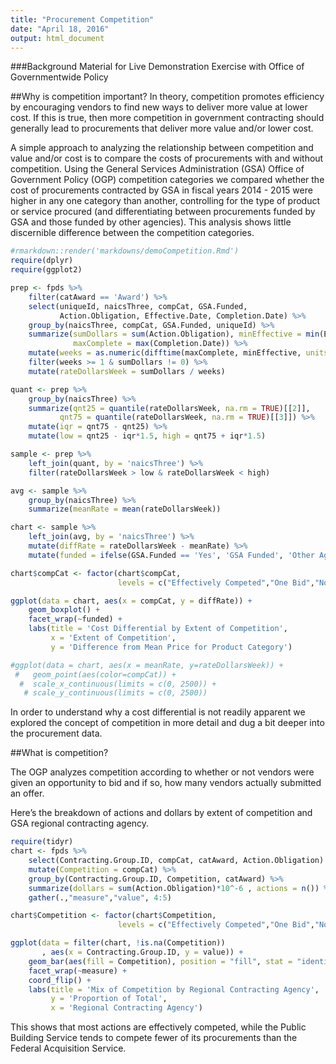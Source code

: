 ```yaml
---
title: "Procurement Competition"
date: "April 18, 2016"
output: html_document
---
```

###Background Material for Live Demonstration Exercise with Office of Governmentwide Policy

##Why is competition important? 
In theory, competition promotes efficiency by encouraging vendors to find new ways to deliver more value at lower cost. If this is true, then more competition in government contracting should generally lead to procurements that deliver more value and/or lower cost. 

A simple approach to analyzing the relationship between competition and value and/or cost is to compare the costs of procurements with and without competition. Using the General Services Administration (GSA) Office of Government Policy (OGP) competition categories we compared whether the cost of procurements contracted by GSA in fiscal years 2014 - 2015 were higher in any one category than another, controlling for the type of product or service procured (and differentiating between procurements funded by GSA and those funded by other agencies). This analysis shows little discernible difference between the competition categories.

```r
#rmarkdown::render('markdowns/demoCompetition.Rmd')
require(dplyr)
require(ggplot2)

prep <- fpds %>%
    filter(catAward == 'Award') %>%
    select(uniqueId, naicsThree, compCat, GSA.Funded,
           Action.Obligation, Effective.Date, Completion.Date) %>%
    group_by(naicsThree, compCat, GSA.Funded, uniqueId) %>%
    summarize(sumDollars = sum(Action.Obligation), minEffective = min(Effective.Date),
              maxComplete = max(Completion.Date)) %>%
    mutate(weeks = as.numeric(difftime(maxComplete, minEffective, units="weeks"))) %>%
    filter(weeks >= 1 & sumDollars != 0) %>%
    mutate(rateDollarsWeek = sumDollars / weeks)

quant <- prep %>%
    group_by(naicsThree) %>%
    summarize(qnt25 = quantile(rateDollarsWeek, na.rm = TRUE)[[2]], 
           qnt75 = quantile(rateDollarsWeek, na.rm = TRUE)[[3]]) %>%
    mutate(iqr = qnt75 - qnt25) %>%
    mutate(low = qnt25 - iqr*1.5, high = qnt75 + iqr*1.5)    

sample <- prep %>%
    left_join(quant, by = 'naicsThree') %>%
    filter(rateDollarsWeek > low & rateDollarsWeek < high) 

avg <- sample %>%
    group_by(naicsThree) %>%
    summarize(meanRate = mean(rateDollarsWeek))

chart <- sample %>%
    left_join(avg, by = 'naicsThree') %>%
    mutate(diffRate = rateDollarsWeek - meanRate) %>%
    mutate(funded = ifelse(GSA.Funded == 'Yes', 'GSA Funded', 'Other Agency Funded'))

chart$compCat <- factor(chart$compCat, 
                        levels = c("Effectively Competed","One Bid","Not Competed"))

ggplot(data = chart, aes(x = compCat, y = diffRate)) +
    geom_boxplot() +
    facet_wrap(~funded) + 
    labs(title = 'Cost Differential by Extent of Competition',
         x = 'Extent of Competition',
         y = 'Difference from Mean Price for Product Category')

#ggplot(data = chart, aes(x = meanRate, y=rateDollarsWeek)) +
 #   geom_point(aes(color=compCat)) +
  #  scale_x_continuous(limits = c(0, 2500)) + 
   # scale_y_continuous(limits = c(0, 2500))
```

In order to understand why a cost differential is not readily apparent we explored the concept of competition in more detail and dug a bit deeper into the procurement data.  

##What is competition?

The OGP analyzes competition according to whether or not vendors were given an opportunity to bid and if so, how many vendors actually submitted an offer.

Here's the breakdown of actions and dollars by extent of competition and GSA regional contracting agency. 

```r
require(tidyr)
chart <- fpds %>%
    select(Contracting.Group.ID, compCat, catAward, Action.Obligation) %>%
    mutate(Competition = compCat) %>%
    group_by(Contracting.Group.ID, Competition, catAward) %>%
    summarize(dollars = sum(Action.Obligation)*10^-6 , actions = n()) %>%
    gather(.,"measure","value", 4:5)

chart$Competition <- factor(chart$Competition, 
                        levels = c("Effectively Competed","One Bid","Not Competed"))

ggplot(data = filter(chart, !is.na(Competition))
       , aes(x = Contracting.Group.ID, y = value)) +
    geom_bar(aes(fill = Competition), position = "fill", stat = "identity") +
    facet_wrap(~measure) + 
    coord_flip() +
    labs(title = 'Mix of Competition by Regional Contracting Agency',
         y = 'Proportion of Total',
         x = 'Regional Contracting Agency')
```

This shows that most actions are effectively competed, while the Public Building Service tends to compete fewer of its procurements than the Federal Acquisition Service.